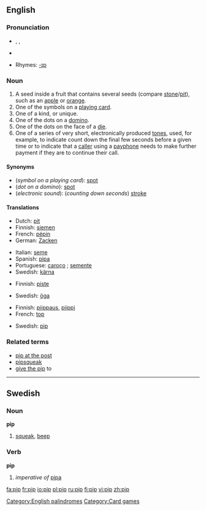 {{wikipedia|pip}}
{{see|Pip}}
==English==

===Pronunciation===
* {{AHD|pĭp}}, {{IPA|/pɪp/}}, {{SAMPA|/pIp/}}
*{{audio|en-us-pip.ogg|Audio (US)}}

* Rhymes: [[Rhymes:English:-ɪp|-ɪp]]

===Noun===
{{en-noun}}

# A seed inside a fruit that contains several seeds (compare [[stone]]/[[pit]]), such as an [[apple]] or [[orange]].
# One of the symbols on a [[playing card]].
# One of a kind, or unique.
# One of the dots on a [[domino]].
# One of the dots on the face of a [[die]].
# One of a series of very short, electronically produced [[tone]]s, used, for example, to indicate count down the final few seconds before a given time or to indicate that a [[caller]] using a [[payphone]] needs to make further payment if they are to continue their call.

====Synonyms====
*(''symbol on a playing card''): [[spot]]
*(''dot on a domino''): [[spot]]
*(''electronic sound''): (''counting down seconds'') [[stroke]]

====Translations====
{{trans-top|seed}}
*Dutch: [[pit]] {{m}}
*Finnish: [[siemen]]
*French: [[pépin]] {{m}}
*German: [[Zacken]] {{m}}
{{trans-mid}}
*Italian: [[seme#Italian|seme]] {{m}}
*Spanish: [[pipa#Spanish|pipa]] {{f}}
*Portuguese: [[caroço]] {{m}}; [[semente]] {{f}}
*Swedish: [[kärna]] {{c}}
{{trans-bottom}}

{{trans-top|symbol on a playing card}}
{{trans-mid}}
{{trans-bottom}}

{{trans-top|dot on a domino}}
*Finnish: [[piste]]
{{trans-mid}}
{{trans-bottom}}

{{trans-top|dot on a die}}
{{trans-mid}}
*Swedish: [[öga]] {{n}}
{{trans-bottom}}

{{trans-top|short electronically produced tone}}
*Finnish: [[piippaus]], [[piippi]]
*French: [[top#French|top]] {{m}}
{{trans-mid}}
*Swedish: [[pip#Swedish|pip]] {{n}}
{{trans-bottom}}

<!--This really belongs under "pip at the post"

===Verb===
{{en-verb|pip|p|ed}}

# ...
#:''He was '''pipped''' at the post''.
-->

===Related terms===
*[[pip at the post]]
*[[pipsqueak]]
*[[give the pip]] to

[[Category:English palindromes]]
[[Category:Card games]]

----

==Swedish==

===Noun===
'''pip''' {{n}}
{{sv-noun-n-zero}}

# [[squeak]], [[beep]]

===Verb===
'''pip'''

# ''imperative of'' [[pipa#Swedish|pipa]]

[[fa:pip]]
[[fr:pip]]
[[io:pip]]
[[pl:pip]]
[[ru:pip]]
[[fi:pip]]
[[vi:pip]]
[[zh:pip]]